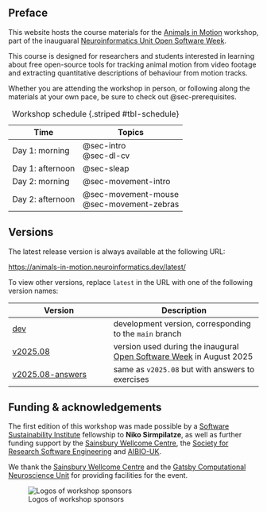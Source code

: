 ## Preface {.unnumbered}

This website hosts the course materials for the [Animals in Motion](https://neuroinformatics.dev/open-software-week/animals-in-motion.html) workshop,
part of the inauguaral [Neuroinformatics Unit Open Software Week](https://neuroinformatics.dev/open-software-week/index.html).

::: {.callout-note title="Target audience"}
This course is designed for researchers and students interested in learning about free open-source tools for tracking animal motion from video footage and extracting quantitative descriptions of behaviour from motion tracks.
:::

Whether you are attending the workshop in person, or following along the materials at your own pace, be sure to check out @sec-prerequisites.

| Time | Topics |
|------|--------|
| Day 1: morning | @sec-intro <br> @sec-dl-cv |
| Day 1: afternoon | @sec-sleap |
| Day 2: morning | @sec-movement-intro |
| Day 2: afternoon | @sec-movement-mouse <br> @sec-movement-zebras |

: Workshop schedule {.striped #tbl-schedule}

## Versions

The latest release version is always available at the following URL:

<https://animals-in-motion.neuroinformatics.dev/latest/>

To view other versions, replace `latest` in the URL with one of the following version names:

| Version | Description |
|---------|-------------|
| [dev](https://animals-in-motion.neuroinformatics.dev/dev/) | development version, corresponding to the `main` branch |
| [v2025.08](https://animals-in-motion.neuroinformatics.dev/v2025.08/) | version used during the inaugural [Open Software Week](https://neuroinformatics.dev/open-software-week/) in August 2025 |
| [v2025.08-answers](https://animals-in-motion.neuroinformatics.dev/v2025.08-answers/) | same as `v2025.08` but with answers to exercises |

## Funding & acknowledgements

The first edition of this workshop was made possible by a [Software Sustainability Institute](https://www.software.ac.uk/) fellowship to **Niko Sirmpilatze**, as well as further funding support by the [Sainsbury Wellcome Centre](https://www.sainsburywellcome.org/), the [Society for Research Software Engineering](https://society-rse.org/) and [AIBIO-UK](https://aibio.ac.uk/).

We thank the [Sainsbury Wellcome Centre](https://www.sainsburywellcome.org/) and the [Gatsby Computational Neuroscience Unit](https://www.ucl.ac.uk/gatsby/gatsby-computational-neuroscience-unit) for providing facilities for the event.

![Logos of workshop sponsors](img/all_sponsor_logos.png)
